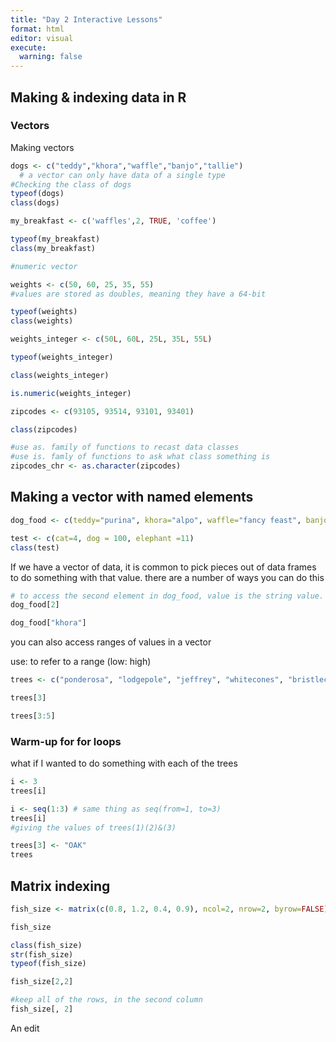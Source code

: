 ```yaml
---
title: "Day 2 Interactive Lessons"
format: html
editor: visual
execute: 
  warning: false
---
```


## Making & indexing data in R

### Vectors 

Making vectors

```r
dogs <- c("teddy","khora","waffle","banjo","tallie")
  # a vector can only have data of a single type
#Checking the class of dogs
typeof(dogs)
class(dogs)
```

```r
my_breakfast <- c('waffles',2, TRUE, 'coffee')

typeof(my_breakfast)
class(my_breakfast)
```

```r
#numeric vector

weights <- c(50, 60, 25, 35, 55)
#values are stored as doubles, meaning they have a 64-bit

typeof(weights)
class(weights)
```

```r
weights_integer <- c(50L, 60L, 25L, 35L, 55L)

typeof(weights_integer)

class(weights_integer)
```

```r
is.numeric(weights_integer)
```

```r
zipcodes <- c(93105, 93514, 93101, 93401)

class(zipcodes)

#use as. family of functions to recast data classes
#use is. famly of functions to ask what class something is 
zipcodes_chr <- as.character(zipcodes)
```

## Making a vector with named elements

```r
dog_food <- c(teddy="purina", khora="alpo", waffle="fancy feast", banjo= "blue diamond", tallie= "farmer's dog")

test <- c(cat=4, dog = 100, elephant =11)
class(test)
```

If we have a vector of data, it is common to pick pieces out of data frames to do something with that value. there are a number of ways you can do this

```r
# to access the second element in dog_food, value is the string value. R uses 1 index, starts at 1
dog_food[2]
```

```r
dog_food["khora"]

```

you can also access ranges of values in a vector

use: to refer to a range (low: high)

```r
trees <- c("ponderosa", "lodgepole", "jeffrey", "whitecones", "bristlecone")

trees[3]

trees[3:5]
```

### Warm-up for for loops

what if I wanted to do something with each of the trees

```r
i <- 3
trees[i]
```

```r
i <- seq(1:3) # same thing as seq(from=1, to=3)
trees[i]
#giving the values of trees(1)(2)&(3)

```

```r
trees[3] <- "OAK"
trees
```

## Matrix indexing

```r
fish_size <- matrix(c(0.8, 1.2, 0.4, 0.9), ncol=2, nrow=2, byrow=FALSE)

fish_size

class(fish_size)
str(fish_size)
typeof(fish_size)

fish_size[2,2]

#keep all of the rows, in the second column
fish_size[, 2]

```

An edit
